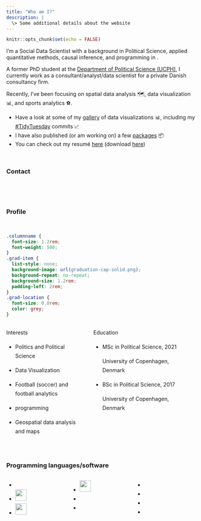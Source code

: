 ```yaml
---
title: "Who am I?"
description: |
  \> Some additional details about the website
---
```


```r
knitr::opts_chunk$set(echo = FALSE)
```

<!-- [text](link) -->

I'm a Social Data Scientist with a background in Political Science, applied quantitative methods, causal inference, and programming in <i class="fab fa-r-project"></i>.


A former PhD student at the <a href="https://politicalscience.ku.dk" target="_blank">Department of Political Science (UCPH)</a>, I currently work as a consultant/analyst/data scientist for a private Danish consultancy firm.

Recently, I've been focusing on spatial data analysis 🗺️, data visualization &#128202;, and sports analytics &#9917;.


* Have a look at some of my <a href=gallery.html>gallery</a> of data visualizations &#128202;, including my <a href="https://github.com/rfordatascience/tidytuesday" target="_blank"> #TidyTuesday</a> commits &#128200; 
* I have also published (or am working on) a few <i class="fab fa-r-project"></i> <a href=rpackages.html>packages</a> &#128230;
* You can check out my resumé <a href="https://github.com/jvieroe/CV/blob/main/CV_JeppeVieroe.pdf" target="_blank"> here</a> (download [here](https://github.com/jvieroe/CV/raw/main/CV_JeppeVieroe.pdf))

<br>



### Contact

<div class="mylinks">
<p style="text-align: center;">
    <a href="https://github.com/jvieroe" target="_blank" class="fa fa-github" style="font-size:36px;"></a> &emsp;
    <a href="mailto:jvieroe@gmail.com" target="_blank" class="fa fa-envelope" style="font-size:36px;"></a> &emsp;
    <a href="https://www.linkedin.com/in/jeppe-vierø-028b4320b/" target="_blank" class="fa fa-linkedin-square" style="font-size:36px;"></a> &emsp;
    <a href="https://twitter.com/jvieroe" target="_blank" class="fa fa-twitter" style="font-size:36px;"></a>
</p>
</div>




<!-- <div class="myskills"> -->
<!-- <p style="text-align: center;"> -->
<!--     <i class="fab fa-r-project" style="font-size:36px;"></i> &emsp; &emsp; &emsp; -->
<!--     <img src="logos/RStudio-Logo-DarkGray.png" alt="" height="30"> &emsp; &emsp; &emsp; -->
<!--     <img src="logos/stata_gray.png" alt="" height="30">  &emsp; &emsp; &emsp; -->
<!--     <i class="fab fa-html5" style="font-size:36px;"></i>  -->
<!-- </p> -->
<!-- <p style="text-align: center;"> -->
<!--     <i class="fab fa-git" style="font-size:36px;"></i> &emsp; &emsp; &emsp;  -->
<!--     <i class="fab fa-github-square" style="font-size:36px;"></i> &emsp; &emsp; &emsp; -->
<!--     <i class="fas fa-database" style="font-size:36px;"></i> &emsp; &emsp; &emsp; -->
<!--     <i class="far fa-file-excel" style="font-size:36px;"></i> &emsp; &emsp; &emsp; -->
<!--     <i class="fas fa-globe-africa" style="font-size:36px;"></i> -->
<!-- </p> -->
<!-- </div> -->


<br>





<!-- <div class="myskills"> -->
<!-- <p style="text-align: center;"> -->
<!--     <a href="https://www.r-project.org" target="_blank" class="fab fa-r-project"  style="font-size:36px;"></a>  -->
<!-- </p> -->
<!-- <p style="text-align: center;"> -->
<!--     <a href="https://www.r-project.org/"> <img src="logos/RStudio-Logo-Black.png" alt="" height="30"></a>  -->
<!-- </p> -->
<!-- <p style="text-align: center;"> -->
<!--     <a href="https://www.r-project.org/"> <img src="logos/stata_black.png" alt="" height="30"></a>  -->
<!-- </p> -->
<!-- </div> -->

<!-- <div class="myskills"> -->
<!-- <p style="text-align: center;"> -->
<!--     <i class="fab fa-r-project" style="font-size:36px;"></i> -->
<!-- </p> -->
<!-- <p style="text-align: center;"> -->
<!--     <img src="logos/RStudio-Logo-Black.png" alt="" height="30"> -->
<!-- </p> -->
<!-- <p style="text-align: center;"> -->
<!--     <img src="logos/stata_black.png" alt="" height="30"> -->
<!-- </p> -->
<!-- <p style="text-align: center;"> -->
<!--     <i class="fab fa-html5" style="font-size:36px;"></i> -->
<!-- </p> -->
<!-- </div> -->


### Profile

<br>

```css
.columnname {
  font-size: 1.2rem; 
  font-weight: 500;
}
.grad-item {
  list-style: none; 
  background-image: url(graduation-cap-solid.png); 
  background-repeat: no-repeat;  
  background-size: 1.2rem; 
  padding-left: 2rem;
}
.grad-location {
  font-size: 0.8rem;
  color: grey;
}
```


:::: {style="display: grid; grid-template-columns: 40% 50%; grid-column-gap: 30px; line-height: 1.5rem;"}

::: {}
<span class = "columnname"> Interests </span>

* Politics and Political Science

* Data Visualization

* Football (soccer) and football analytics

* <i class="fab fa-r-project"></i> programming

* Geospatial data analysis and maps

:::

::: {}
<span class = "columnname"> Education </span>

<ul>
 
<li class = "grad-item">   MSc in Political Science, 2021 <br>
<p class = "grad-location"> University of Copenhagen, Denmark </p> </li>
<li class = "grad-item">   BSc in Political Science, 2017 <br>
<p class = "grad-location"> University of Copenhagen, Denmark </p> 
</li>

</ul>
:::
::::

<br>

### Programming languages/software



:::: {style="display: grid; grid-template-columns: 30% 30% 30%; grid-column-gap: 20px; line-height: 1.5rem;"}

::: {}
<ul class="fa-ul">
  <li><a href="https://en.wikipedia.org/wiki/R_(programming_language)" target="_blank"><i class="fab fa-r-project" style="font-size:36px;"></i></a></li>
  <li><a href="https://en.wikipedia.org/wiki/RStudio" target="_blank"><img src="logos/RStudio-Logo-DarkGray.png" alt="" height="30"></i></a></li>
  <li><a href="https://en.wikipedia.org/wiki/Stata" target="_blank"><img src="logos/stata_gray.png" alt="" height="30"></a></li>
</ul>
:::

::: {}
<ul class="fa-ul">
  <li><a href="https://en.wikipedia.org/wiki/QGIS" target="_blank"><img src="logos/qgis-icon-black128.png" alt="" height="30"></a></li>
  <li><a href="https://en.wikipedia.org/wiki/Git" target="_blank"><i class="fab fa-git" style="font-size:36px;"></i></a></li>
  <li><a href="https://en.wikipedia.org/wiki/GitHub" target="_blank"><i class="fab fa-github-square" style="font-size:36px;"></i></a></li>
</ul>
:::

::: {}
<ul class="fa-ul">
  <li><a href="https://en.wikipedia.org/wiki/HTML" target="_blank"><i class="fab fa-html5" style="font-size:36px;"></i></a></li>
  <li><a href="https://en.wikipedia.org/wiki/SQL" target="_blank"><i class="fas fa-database" style="font-size:36px;"></i></a></li>
  <li></li>
  <li></li>
</ul>
:::


::::



<!-- <a href="https://twitter.com/Vieroe"> <img src="https://img.shields.io/badge/Twitter-1d9bf0?style=flat&logo=twitter&labelColor=1d9bf0&logoColor=white" /> </a> <a href="mailto:jvieroe@gmail.com"> <img src="https://img.shields.io/badge/Gmail-orange?style=flat&logo=gmail&labelColor=orange&logoColor=white" /> </a> <a href="https://www.linkedin.com/in/jeppe-vier%C3%B8-028b4320b"> <img src="https://img.shields.io/badge/LinkedIn-0a66c2?style=flat&logo=linkedin&labelColor=0a66c2" /> </a> <a href="https://github.com/jvieroe"> <img src="https://img.shields.io/badge/GitHub-black?style=flat&logo=github&labelColor=black&logoColor=white" />  </a> <a href="https://jvieroe.github.io"> <img src="https://img.shields.io/badge/jvieroe.github.io-teal?style=flat&logo=github&labelColor=teal&logoColor=white" /> </a> -->

